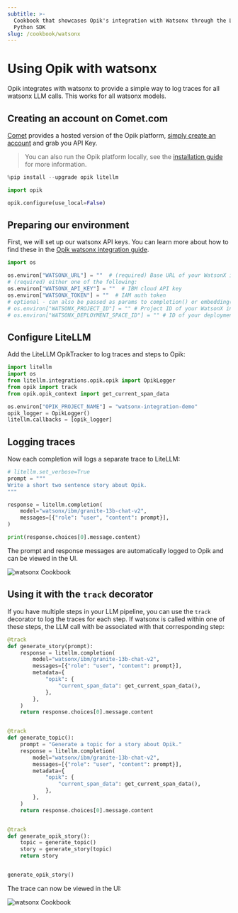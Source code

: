 ```yaml
---
subtitle: >-
  Cookbook that showcases Opik's integration with Watsonx through the LiteLLM
  Python SDK
slug: /cookbook/watsonx
---
```


# Using Opik with watsonx

Opik integrates with watsonx to provide a simple way to log traces for all watsonx LLM calls. This works for all watsonx models.

## Creating an account on Comet.com

[Comet](https://www.comet.com/site?from=llm&utm_source=opik&utm_medium=colab&utm_content=watsonx&utm_campaign=opik) provides a hosted version of the Opik platform, [simply create an account](https://www.comet.com/signup?from=llm&utm_source=opik&utm_medium=colab&utm_content=watsonx&utm_campaign=opik) and grab you API Key.

> You can also run the Opik platform locally, see the [installation guide](https://www.comet.com/docs/opik/self-host/overview/?from=llm&utm_source=opik&utm_medium=colab&utm_content=watsonx&utm_campaign=opik) for more information.

```python
%pip install --upgrade opik litellm
```

```python
import opik

opik.configure(use_local=False)
```

## Preparing our environment

First, we will set up our watsonx API keys. You can learn more about how to find these in the [Opik watsonx integration guide](https://www.comet.com/docs/opik/tracing/integrations/watsonx#configuring-watsonx).

```python
import os

os.environ["WATSONX_URL"] = ""  # (required) Base URL of your WatsonX instance
# (required) either one of the following:
os.environ["WATSONX_API_KEY"] = ""  # IBM cloud API key
os.environ["WATSONX_TOKEN"] = ""  # IAM auth token
# optional - can also be passed as params to completion() or embedding()
# os.environ["WATSONX_PROJECT_ID"] = "" # Project ID of your WatsonX instance
# os.environ["WATSONX_DEPLOYMENT_SPACE_ID"] = "" # ID of your deployment space to use deployed models
```

## Configure LiteLLM

Add the LiteLLM OpikTracker to log traces and steps to Opik:

```python
import litellm
import os
from litellm.integrations.opik.opik import OpikLogger
from opik import track
from opik.opik_context import get_current_span_data

os.environ["OPIK_PROJECT_NAME"] = "watsonx-integration-demo"
opik_logger = OpikLogger()
litellm.callbacks = [opik_logger]
```

## Logging traces

Now each completion will logs a separate trace to LiteLLM:

```python
# litellm.set_verbose=True
prompt = """
Write a short two sentence story about Opik.
"""

response = litellm.completion(
    model="watsonx/ibm/granite-13b-chat-v2",
    messages=[{"role": "user", "content": prompt}],
)

print(response.choices[0].message.content)
```

The prompt and response messages are automatically logged to Opik and can be viewed in the UI.

![watsonx Cookbook](https://raw.githubusercontent.com/comet-ml/opik/main/apps/opik-documentation/documentation/static/img/cookbook/watsonx_trace_cookbook.png)

## Using it with the `track` decorator

If you have multiple steps in your LLM pipeline, you can use the `track` decorator to log the traces for each step. If watsonx is called within one of these steps, the LLM call with be associated with that corresponding step:

```python
@track
def generate_story(prompt):
    response = litellm.completion(
        model="watsonx/ibm/granite-13b-chat-v2",
        messages=[{"role": "user", "content": prompt}],
        metadata={
            "opik": {
                "current_span_data": get_current_span_data(),
            },
        },
    )
    return response.choices[0].message.content


@track
def generate_topic():
    prompt = "Generate a topic for a story about Opik."
    response = litellm.completion(
        model="watsonx/ibm/granite-13b-chat-v2",
        messages=[{"role": "user", "content": prompt}],
        metadata={
            "opik": {
                "current_span_data": get_current_span_data(),
            },
        },
    )
    return response.choices[0].message.content


@track
def generate_opik_story():
    topic = generate_topic()
    story = generate_story(topic)
    return story


generate_opik_story()
```

The trace can now be viewed in the UI:

![watsonx Cookbook](https://raw.githubusercontent.com/comet-ml/opik/main/apps/opik-documentation/documentation/static/img/cookbook/watsonx_trace_decorator_cookbook.png)
